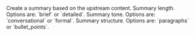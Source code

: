 <ParamField query="summary" type="bool" default="false">
    Create a summary based on the upstream content.
</ParamField>

<ParamField query="summaryLength" type="string" default="brief">
    Summary length. Options are: `brief` or `detailed`.
</ParamField>

<ParamField query="summaryTone" type="string" default="conversational">
    Summary tone. Options are: `conversational` or `formal`.
</ParamField>

<ParamField query="summaryStructure" type="string" default="paragraphs">
    Summary structure. Options are: `paragraphs` or `bullet_points`.
</ParamField>